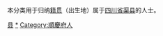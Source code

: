 {{Catnav|頁面分類|各種主題的頁面分類|依中国各省来作的分类|各地中国人|四川人|达州人}}
{{Catnav|頁面分類|人物|各國人物|中国人|各地中国人|四川人|达州人}}

本分类用于归纳[[籍贯|籍贯]]（出生地）属于[[四川省|四川省]][[渠县|渠县]]的人士。

[[Category:达州人|县]]
[[Category:渠县|*]]
[[Category:順慶府人|Category:順慶府人]]